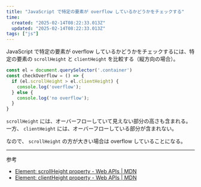 ```yaml
---
title: "JavaScript で特定の要素が overflow しているかどうかをチェックする"
time:
  created: "2025-02-14T08:22:33.013Z"
  updated: "2025-02-14T08:22:33.013Z"
tags: ["js"]
---
```


JavaScript で特定の要素が overflow しているかどうかをチェックするには、特定の要素の `scrollHeight` と `clientHeight` を比較する（縦方向の場合）。

```js
const el = document.querySelector('.container')
const checkOverflow = () => {
  if (el.scrollHeight > el.clientHeight) {
    console.log('overflow');
  } else {
    console.log('no overflow');
  }
}
```

`scrollHeight` には、オーバーフローしていて見えない部分の高さも含まれる。一方、 `clientHeight` には、オーバーフローしている部分が含まれない。

なので、 `scrollHeight` の方が大きい場合は overflow していることになる。

---

参考

- [Element: scrollHeight property - Web APIs | MDN](https://developer.mozilla.org/en-US/docs/Web/API/Element/scrollHeight)
- [Element: clientHeight property - Web APIs | MDN](https://developer.mozilla.org/en-US/docs/Web/API/Element/clientHeight)
